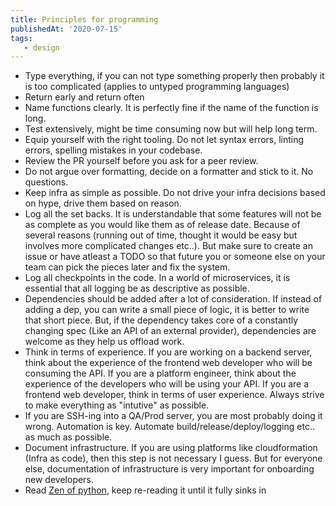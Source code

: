 ```yaml
---
title: Principles for programming
publishedAt: '2020-07-15'
tags:
   - design
---
```


-   Type everything, if you can not type something properly then probably it is too complicated (applies to untyped programming languages)
-   Return early and return often
-   Name functions clearly. It is perfectly fine if the name of the function is long.
-   Test extensively, might be time consuming now but will help long term.
-   Equip yourself with the right tooling. Do not let syntax errors, linting errors, spelling mistakes in your codebase.
-   Review the PR yourself before you ask for a peer review.
-   Do not argue over formatting, decide on a formatter and stick to it. No questions.
-   Keep infra as simple as possible. Do not drive your infra decisions based on hype, drive them based on reason.
-   Log all the set backs. It is understandable that some features will not be as complete as you would like them as of release date. Because of several reasons (running out of time, thought it would be easy but involves more complicated changes etc..). But make sure to create an issue or have atleast a TODO so that future you or someone else on your team can pick the pieces later and fix the system.
-   Log all checkpoints in the code. In a world of microservices, it is essential that all logging be as descriptive as possible.
-   Dependencies should be added after a lot of consideration. If instead of adding a dep, you can write a small piece of logic, it is better to write that short piece. But, if the dependency takes core of a constantly changing spec (Like an API of an external provider), dependencies are welcome as they help us offload work.
-   Think in terms of experience. If you are working on a backend server, think about the experience of the frontend web developer who will be consuming the API. If you are a platform engineer, think about the experience of the developers who will be using your API. If you are a frontend web developer, think in terms of user experience. Always strive to make everything as "intutive" as possible.
-   If you are SSH-ing into a QA/Prod server, you are most probably doing it wrong. Automation is key. Automate build/release/deploy/logging etc.. as much as possible.
-   Document infrastructure. If you are using platforms like cloudformation (Infra as code), then this step is not necessary I guess. But for everyone else, documentation of infrastructure is very important for onboarding new developers.
-   Read [Zen of python](https://peps.python.org/pep-0020/#the-zen-of-python), keep re-reading it until it fully sinks in
